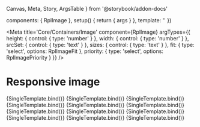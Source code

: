   Canvas,
  Meta,
  Story,
  ArgsTable
} from '@storybook/addon-docs'

  components: { RplImage },
  setup() {
    return { args }
  },
  template: '<RplImage v-bind="args" />'
})

<Meta
  title='Core/Containers/Image'
  component={RplImage}
  argTypes={{
    height: {
      control: { type: 'number' }
    },
    width: {
      control: { type: 'number' }
    },
    srcSet: {
      control: { type: 'text' }
    },
    sizes: {
      control: { type: 'text' }
    },
    fit: {
      type: 'select',
      options: RplImageFit
    },
    priority: {
      type: 'select',
      options: RplImagePriority
    }
  }}
/>

# Responsive image

<ArgsTable of={RplImage} />

<Canvas>
  <Story
    name='Image'
    args={{
      src: 'img/image-landscape-m.jpg'
    }}
    play={a11yStoryCheck}
  >
    {SingleTemplate.bind()}
  </Story>
  <Story
    name='Circle'
    args={{
      src: 'img/image-landscape-s.jpg',
      height: 200,
      width: 200,
      circle: true,
    }}
    play={a11yStoryCheck}
  >
    {SingleTemplate.bind()}
  </Story>
  <Story
    name='Square 1/1'
    args={{
      src: 'img/image-landscape-m.jpg',
      height: 500,
      width: 600,
      aspect: 'square'
    }}
    play={a11yStoryCheck}
  >
    {SingleTemplate.bind()}
  </Story>
  <Story
    name='Full 4/3'
    args={{
      src: 'img/image-landscape-m.jpg',
      height: 500,
      width: 600,
      aspect: 'full'
    }}
    play={a11yStoryCheck}
  >
    {SingleTemplate.bind()}
  </Story>
  <Story
    name='Wide 16/9'
    args={{
      src: 'img/image-landscape-m.jpg',
      height: 500,
      width: 600,
      aspect: 'wide'
    }}
    play={a11yStoryCheck}
  >
    {SingleTemplate.bind()}
  </Story>
  <Story
    name='Ultrawide 21/9'
    args={{
      src: 'img/image-landscape-m.jpg',
      height: 500,
      width: 600,
      aspect: 'ultrawide'
    }}
    play={a11yStoryCheck}
  >
    {SingleTemplate.bind()}
  </Story>
  <Story
    name='Panorama 3/1'
    args={{
      src: 'img/image-landscape-m.jpg',
      height: 500,
      width: 600,
      aspect: 'panorama'
    }}
    play={a11yStoryCheck}
  >
    {SingleTemplate.bind()}
  </Story>
  <Story
    name='Lazy loading'
    args={{
      src: 'img/image-landscape-m.jpg',
      height: 500,
      width: 600,
      priority: 'low'
    }}
    play={a11yStoryCheck}
  >
    {SingleTemplate.bind()}
  </Story>
  <Story
    name='Responsive ratios'
    args={{
      src: 'img/image-landscape-m.jpg',
      height: 500,
      width: 600,
      aspect: { xs: 'square', s: 'full', m: 'wide', l: 'ultrawide', xl: 'panorama' },
      priority: 'high'
    }}
    play={a11yStoryCheck}
  >
    {SingleTemplate.bind()}
  </Story>
  <Story
    name='Focal position'
    args={{
      src: 'img/image-landscape-l.jpg',
      height: 1920,
      width: 2880,
      focalPoint: {
        x: 2620,
        y: 620
      },
      aspect: { xs: 'square', s: 'full', m: 'wide', l: 'ultrawide', xl: 'panorama' },
      priority: 'high'
    }}
    play={a11yStoryCheck}
  >
    {SingleTemplate.bind()}
  </Story>
  <Story
    name='Image fit'
    args={{
      src: 'img/image-landscape-m.jpg',
      height: 800,
      width: 800,
      fit: 'contain'
    }}
    play={a11yStoryCheck}
  >
    {SingleTemplate.bind()}
  </Story>
  <Story
    name='Source sets'
    args={{
      src: 'img/image-landscape-s.jpg',
      srcSet: 'img/image-landscape-s.jpg 640w, img/image-landscape-m.jpg 960w , img/image-landscape-l.jpg 1240w',
      sizes: '(min-width: 640px) 640px, (min-width: 960px) 960px, (min-width: 1240px) 1240px'
    }}
    play={a11yStoryCheck}
  >
    {SingleTemplate.bind()}
  </Story>
</Canvas>
